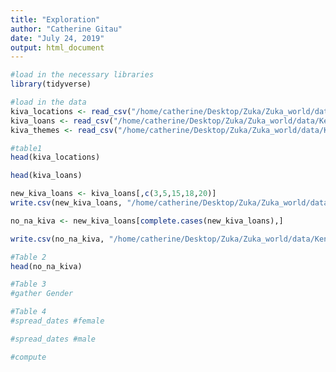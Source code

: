```yaml
---
title: "Exploration"
author: "Catherine Gitau"
date: "July 24, 2019"
output: html_document
---
```


```r
#load in the necessary libraries
library(tidyverse)

#load in the data
kiva_locations <- read_csv("/home/catherine/Desktop/Zuka/Zuka_world/data/Kenya/kiva_ke_locations.csv")
kiva_loans <- read_csv("/home/catherine/Desktop/Zuka/Zuka_world/data/Kenya/kiva_loans_ke.csv")
kiva_themes <- read_csv("/home/catherine/Desktop/Zuka/Zuka_world/data/Kenya/loan_theme_ke.csv")

```

```r
#table1
head(kiva_locations)
```

```r
head(kiva_loans)
```

```r
new_kiva_loans <- kiva_loans[,c(3,5,15,18,20)]
write.csv(new_kiva_loans, "/home/catherine/Desktop/Zuka/Zuka_world/data/Kenya/new_kiva.csv")
```

```r
no_na_kiva <- new_kiva_loans[complete.cases(new_kiva_loans),]

write.csv(no_na_kiva, "/home/catherine/Desktop/Zuka/Zuka_world/data/Kenya/complete.csv")
```

```r
#Table 2
head(no_na_kiva)
```

```r
#Table 3
#gather Gender
```

```r
#Table 4
#spread_dates #female

#spread_dates #male
```

```r
#compute

```

